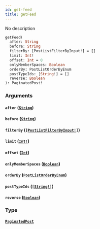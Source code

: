 ```yaml
---
id: get-feed
title: getFeed
---
```


No description

```graphql
getFeed(
  after: String
  before: String
  filterBy: [PostListFilterByInput!] = []
  limit: Int!
  offset: Int = 0
  onlyMemberSpaces: Boolean
  orderBy: PostListOrderByEnum
  postTypeIds: [String!] = []
  reverse: Boolean
): PaginatedPost!

```

### Arguments

#### `after` ([`String`](/docs/graphql/scalars/string))

#### `before` ([`String`](/docs/graphql/scalars/string))

#### `filterBy` ([`[PostListFilterByInput!]`](/docs/graphql/inputs/post-list-filter-by-input))

#### `limit` ([`Int!`](/docs/graphql/scalars/int))

#### `offset` ([`Int`](/docs/graphql/scalars/int))

#### `onlyMemberSpaces` ([`Boolean`](/docs/graphql/scalars/boolean))

#### `orderBy` ([`PostListOrderByEnum`](/docs/graphql/enums/post-list-order-by-enum))

#### `postTypeIds` ([`[String!]`](/docs/graphql/scalars/string))

#### `reverse` ([`Boolean`](/docs/graphql/scalars/boolean))

### Type

#### [`PaginatedPost`](/docs/graphql/objects/paginated-post)
